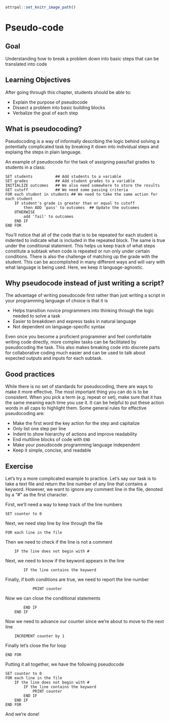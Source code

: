 ```r
ottrpal::set_knitr_image_path()
```

# Pseudo-code

## Goal

Understanding how to break a problem down into basic steps that can be translated into code

## Learning Objectives

After going through this chapter, students should be able to:

* Explain the purpose of pseudocode
* Dissect a problem into basic building blocks
* Verbalize the goal of each step

## What is pseudocoding?

Pseudocoding is a way of informally describing the logic behind solving a potentially complicated task by breaking it down into individual steps and explaing the steps in plain language.

An example of pseudocode for the task of assigning pass/fail grades to students in a class:

```
SET students          ## Add students to a variable
SET grades            ## Add student grades to a variable
INITIALIZE outcomes   ## We also need somewhere to store the results
SET cutoff            ## We need some passing criteria
FOR each student in students ## We need to take the same action for each student
    IF student's grade is greater than or equal to cutoff
        then ADD 'pass' to outcomes  ## Update the outcomes
    OTHERWISE
        add 'fail' to outcomes
    END IF
END FOR
```

You'll notice that all of the code that is to be repeated for each student is indented to indicate what is included in the repeated block. The same is true under the conditional statement. This helps us keep track of what steps constitute a subtask when code is repeated or run only under certain conditions. There is also the challenge of matching up the grade with the student. This can be accomplished in many different ways and will vary with what language is being used. Here, we keep it language-agnostic.

## Why pseudocode instead of just writing a script?

The advantage of writing pseudocode first rather than just writing a script in your programming language of choice is that it is

* Helps transition novice programmers into thinking through the logic needed to solve a task
* Easier to breakdown and express tasks in natural language
* Not dependent on language-specific syntax

Even once you become a proficient programmer and feel comfortable writing code directly, more complex tasks can be facilitated by pseudocoding the task. This also makes breaking code into discrete parts for collaborative coding much easier and can be used to talk about expected outputs and inputs for each subtask.

## Good practices

While there is no set of standards for pseudocoding, there are ways to make it more effective. The most important thing you can do is to be consistent. When you pick a term (e.g. repeat or set), make sure that it has the same meaning each time you use it. It can be helpful to put these action words in all caps to highlight them. Some general rules for effective pseudocoding are:

* Make the first word the key action for the step and capitalize
* Only list one step per line
* Indent to show hierarchy of actions and improve readability
* End multiline blocks of code with `END`
* Make your pseudocode programming language independent
* Keep it simple, concise, and readable

## Exercise

Let's try a more complicated example to practice. Let's say our task is to take a text file and return the line number of any line that contains a keyword. However, we want to ignore any comment line in the file, denoted by a "#" as the first character.

First, we'll need a way to keep track of the line numbers

```
SET counter to 0
```

Next, we need step line by line through the file

```
FOR each line in the file
```

Then we need to check if the line is not a comment

```
    IF the line does not begin with #
```

Next, we need to know if the keyword appears in the line

```
        IF the line contains the keyword
```

Finally, if both conditions are true, we need to report the line number

```
            PRINT counter
```

Now we can close the conditional statements

```
        END IF
    END IF
```

Now we need to advance our counter since we're about to move to the next line

```
    INCREMENT counter by 1
```

Finally let's close the for loop

```
END FOR
```

Putting it all together, we have the following pseudocode

```
SET counter to 0
FOR each line in the file
    IF the line does not begin with #
        IF the line contains the keyword
            PRINT counter
        END IF
    END IF
END FOR
```

And we're done!